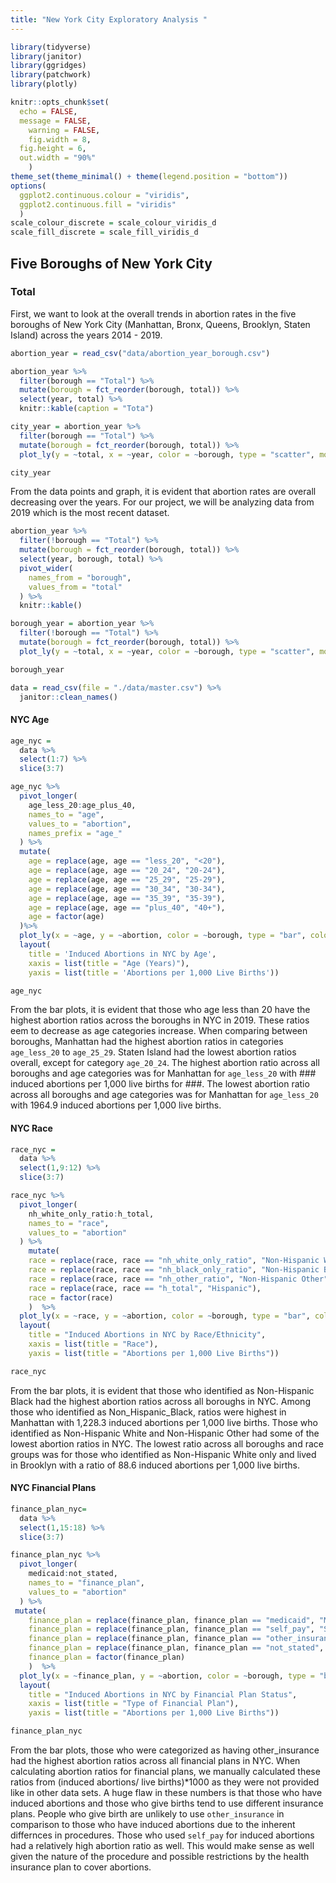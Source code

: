 ```yaml
---
title: "New York City Exploratory Analysis "
---
```


```r
library(tidyverse)
library(janitor)
library(ggridges)
library(patchwork)
library(plotly)

knitr::opts_chunk$set(
  echo = FALSE,
  message = FALSE,
	warning = FALSE,
	fig.width = 8, 
  fig.height = 6,
  out.width = "90%"
	)
theme_set(theme_minimal() + theme(legend.position = "bottom"))
options(
  ggplot2.continuous.colour = "viridis",
  ggplot2.continuous.fill = "viridis"
  )
scale_colour_discrete = scale_colour_viridis_d
scale_fill_discrete = scale_fill_viridis_d
```


## Five Boroughs of New York City

### Total

First, we want to look at the overall trends in abortion rates in the five boroughs of New York City (Manhattan, Bronx, Queens, Brooklyn, Staten Island) across the years 2014 - 2019.

```r
abortion_year = read_csv("data/abortion_year_borough.csv")

abortion_year %>% 
  filter(borough == "Total") %>% 
  mutate(borough = fct_reorder(borough, total)) %>% 
  select(year, total) %>% 
  knitr::kable(caption = "Tota")

city_year = abortion_year %>% 
  filter(borough == "Total") %>% 
  mutate(borough = fct_reorder(borough, total)) %>% 
  plot_ly(y = ~total, x = ~year, color = ~borough, type = "scatter", mode = "line", colors = "viridis")

city_year
```

From the data points and graph, it is evident that abortion rates are overall decreasing over the years. For our project, we will be analyzing data from 2019 which is the most recent dataset. 

```r
abortion_year %>% 
  filter(!borough == "Total") %>% 
  mutate(borough = fct_reorder(borough, total)) %>% 
  select(year, borough, total) %>% 
  pivot_wider(
    names_from = "borough",
    values_from = "total"
  ) %>% 
  knitr::kable()

borough_year = abortion_year %>% 
  filter(!borough == "Total") %>% 
  mutate(borough = fct_reorder(borough, total)) %>% 
  plot_ly(y = ~total, x = ~year, color = ~borough, type = "scatter", mode = "line", colors = "viridis")

borough_year
```


```r
data = read_csv(file = "./data/master.csv") %>%
  janitor::clean_names()
```

#### NYC Age

```r
age_nyc = 
  data %>%
  select(1:7) %>%
  slice(3:7)

age_nyc %>%
  pivot_longer(
    age_less_20:age_plus_40,
    names_to = "age", 
    values_to = "abortion",
    names_prefix = "age_"
  ) %>%
  mutate(
    age = replace(age, age == "less_20", "<20"),
    age = replace(age, age == "20_24", "20-24"),
    age = replace(age, age == "25_29", "25-29"),
    age = replace(age, age == "30_34", "30-34"),
    age = replace(age, age == "35_39", "35-39"),
    age = replace(age, age == "plus_40", "40+"),
    age = factor(age)
  )%>% 
  plot_ly(x = ~age, y = ~abortion, color = ~borough, type = "bar", colors = "viridis") %>%   
  layout(
    title = 'Induced Abortions in NYC by Age', 
    xaxis = list(title = "Age (Years)"),
    yaxis = list(title = 'Abortions per 1,000 Live Births'))

age_nyc
```

From the bar plots, it is evident that those who age less than 20 have the highest abortion ratios across the boroughs in NYC in 2019. These ratios eem to decrease as age categories increase. When comparing between boroughs, Manhattan had the highest abortion ratios in categories `age_less_20` to `age_25_29`. Staten Island had the lowest abortion ratios overall, except for category `age_20_24`. The highest abortion ratio across all boroughs and age categories was for Manhattan for `age_less_20` with ### induced abortions per 1,000 live births for ###. The lowest abortion ratio across all boroughs and age categories was for Manhattan for `age_less_20` with 1964.9 induced abortions per 1,000 live births. 

#### NYC Race

```r
race_nyc = 
  data %>%
  select(1,9:12) %>%
  slice(3:7)

race_nyc %>%
  pivot_longer(
    nh_white_only_ratio:h_total,
    names_to = "race", 
    values_to = "abortion"
  ) %>%
    mutate(
    race = replace(race, race == "nh_white_only_ratio", "Non-Hispanic White Only"),
    race = replace(race, race == "nh_black_only_ratio", "Non-Hispanic Black Only"),
    race = replace(race, race == "nh_other_ratio", "Non-Hispanic Other"),
    race = replace(race, race == "h_total", "Hispanic"),
    race = factor(race)
    )  %>% 
  plot_ly(x = ~race, y = ~abortion, color = ~borough, type = "bar", colors = "viridis") %>%   
  layout(
    title = "Induced Abortions in NYC by Race/Ethnicity", 
    xaxis = list(title = "Race"),
    yaxis = list(title = "Abortions per 1,000 Live Births"))

race_nyc
```

From the bar plots, it is evident that those who identified as Non-Hispanic Black had the highest abortion ratios across all boroughs in NYC. Among those who identified as Non_Hispanic_Black, ratios were highest in Manhattan with 1,228.3 induced abortions per 1,000 live births. Those who identified as Non-Hispanic White and Non-Hispanic Other had some of the lowest abortion ratios in NYC. The lowest ratio across all boroughs and race groups was for those who identified as Non-Hispanic White only and lived in Brooklyn with a ratio of 88.6 induced abortions per 1,000 live births. 

#### NYC Financial Plans

```r
finance_plan_nyc= 
  data %>%
  select(1,15:18) %>%
  slice(3:7)

finance_plan_nyc %>%  
  pivot_longer(
    medicaid:not_stated,
    names_to = "finance_plan", 
    values_to = "abortion"
  ) %>%
 mutate(
    finance_plan = replace(finance_plan, finance_plan == "medicaid", "Medicaid"),
    finance_plan = replace(finance_plan, finance_plan == "self_pay", "Self Pay"),
    finance_plan = replace(finance_plan, finance_plan == "other_insurance", "Other Insurance"),
    finance_plan = replace(finance_plan, finance_plan == "not_stated", "Not Stated"),
    finance_plan = factor(finance_plan)
    )  %>% 
  plot_ly(x = ~finance_plan, y = ~abortion, color = ~borough, type = "bar", colors = "viridis") %>%   
  layout(
    title = "Induced Abortions in NYC by Financial Plan Status", 
    xaxis = list(title = "Type of Financial Plan"),
    yaxis = list(title = "Abortions per 1,000 Live Births"))

finance_plan_nyc
```

From the bar plots, those who were categorized as having other_insurance had the highest abortion ratios across all financial plans in NYC. When calculating abortion ratios for financial plans, we manually calculated these ratios from (induced abortions/ live births)*1000 as they were not provided like in other data sets. A huge flaw in these numbers is that those who have induced abortions and those who give births tend to use different insurance plans. People who give birth are unlikely to use `other_insurance` in comparison to those who have induced abortions due to the inherent differnces in procedures. Those who used `self_pay` for induced abortions had a relatively high abortion ratio as well. This would make sense as well given the nature of the procedure and possible restrictions by the health insurance plan to cover abortions. 


